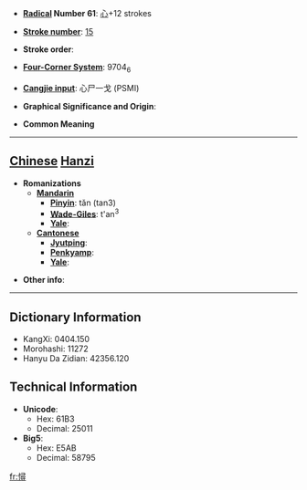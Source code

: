 * '''[[Wiktionary:Chinese radical index| Radical]] Number 61''': [[Wiktionary:Chinese radical index 心|心]]+12 strokes

* '''[[Wiktionary:Chinese total strokes index|Stroke number]]''': [[Wiktionary:Chinese total strokes index 15|15]]

* '''Stroke order''': 

* '''[[Wiktionary:Chinese four corner index|Four-Corner System]]''': 9704<sub>6</sub>

* '''[[Wiktionary:Chinese Cangjie index|Cangjie input]]''': 心尸一戈 (PSMI)

* '''Graphical Significance and Origin''': 

* '''Common Meaning'''

----

== [[Chinese]] [[Hanzi]] ==

* '''Romanizations'''
** '''[[Mandarin]]'''
*** '''[[Pinyin]]''': tǎn (tan3)
*** '''[[Wade-Giles]]''': t'an<sup>3</sup>
*** '''[[Yale]]''': 
** '''[[Cantonese]]'''
*** '''[[Jyutping]]''':
*** '''[[Penkyamp]]''': 
*** '''[[Yale]]''': 

* '''Other info''': 

----

== Dictionary Information ==

* KangXi: 0404.150
* Morohashi: 11272
* Hanyu Da Zidian: 42356.120

== Technical Information ==

* '''Unicode''':
** Hex: 61B3
** Decimal: 25011
* '''Big5''':
** Hex: E5AB
** Decimal: 58795

[[fr:憳]]